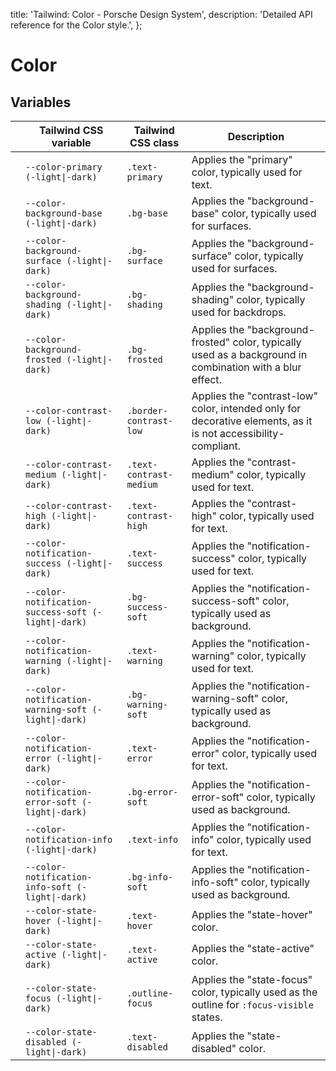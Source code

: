 
  title: 'Tailwind: Color - Porsche Design System',
  description: 'Detailed API reference for the Color style.',
};

# Color

<TableOfContents headings={[]} />

## Variables

|                                                                                            | Tailwind CSS variable                               | Tailwind CSS class      | Description                                                                                                    |
| ------------------------------------------------------------------------------------------ | --------------------------------------------------- | ----------------------- | -------------------------------------------------------------------------------------------------------------- |
| <div className="bg-primary w-10 h-10 rounded-md border border-contrast-low"></div>         | `--color-primary (-light\|-dark)`                   | `.text-primary`         | Applies the "primary" color, typically used for text.                                                          |
| <div className="bg-base w-10 h-10 rounded-md border border-contrast-low"></div>            | `--color-background-base (-light\|-dark)`           | `.bg-base`              | Applies the "background-base" color, typically used for surfaces.                                              |
| <div className="bg-surface w-10 h-10 rounded-md border border-contrast-low"></div>         | `--color-background-surface (-light\|-dark)`        | `.bg-surface`           | Applies the "background-surface" color, typically used for surfaces.                                           |
| <div className="bg-shading w-10 h-10 rounded-md border border-contrast-low"></div>         | `--color-background-shading (-light\|-dark)`        | `.bg-shading`           | Applies the "background-shading" color, typically used for backdrops.                                          |
| <div className="bg-frosted w-10 h-10 rounded-md border border-contrast-low"></div>         | `--color-background-frosted (-light\|-dark)`        | `.bg-frosted`           | Applies the "background-frosted" color, typically used as a background in combination with a blur effect.      |
| <div className="bg-contrast-low w-10 h-10 rounded-md border border-contrast-low"></div>    | `--color-contrast-low (-light\|-dark)`              | `.border-contrast-low`  | Applies the "contrast-low" color, intended only for decorative elements, as it is not accessibility-compliant. |
| <div className="bg-contrast-medium w-10 h-10 rounded-md border border-contrast-low"></div> | `--color-contrast-medium (-light\|-dark)`           | `.text-contrast-medium` | Applies the "contrast-medium" color, typically used for text.                                                  |
| <div className="bg-contrast-high w-10 h-10 rounded-md border border-contrast-low"></div>   | `--color-contrast-high (-light\|-dark)`             | `.text-contrast-high`   | Applies the "contrast-high" color, typically used for text.                                                    |
| <div className="bg-success w-10 h-10 rounded-md border border-contrast-low"></div>         | `--color-notification-success (-light\|-dark)`      | `.text-success`         | Applies the "notification-success" color, typically used for text.                                             |
| <div className="bg-success-soft w-10 h-10 rounded-md border border-contrast-low"></div>    | `--color-notification-success-soft (-light\|-dark)` | `.bg-success-soft`      | Applies the "notification-success-soft" color, typically used as background.                                   |
| <div className="bg-warning w-10 h-10 rounded-md border border-contrast-low"></div>         | `--color-notification-warning (-light\|-dark)`      | `.text-warning`         | Applies the "notification-warning" color, typically used for text.                                             |
| <div className="bg-warning-soft w-10 h-10 rounded-md border border-contrast-low"></div>    | `--color-notification-warning-soft (-light\|-dark)` | `.bg-warning-soft`      | Applies the "notification-warning-soft" color, typically used as background.                                   |
| <div className="bg-error w-10 h-10 rounded-md border border-contrast-low"></div>           | `--color-notification-error (-light\|-dark)`        | `.text-error`           | Applies the "notification-error" color, typically used for text.                                               |
| <div className="bg-error-soft w-10 h-10 rounded-md border border-contrast-low"></div>      | `--color-notification-error-soft (-light\|-dark)`   | `.bg-error-soft`        | Applies the "notification-error-soft" color, typically used as background.                                     |
| <div className="bg-info w-10 h-10 rounded-md border border-contrast-low"></div>            | `--color-notification-info (-light\|-dark)`         | `.text-info`            | Applies the "notification-info" color, typically used for text.                                                |
| <div className="bg-info-soft w-10 h-10 rounded-md border border-contrast-low"></div>       | `--color-notification-info-soft (-light\|-dark)`    | `.bg-info-soft`         | Applies the "notification-info-soft" color, typically used as background.                                      |
| <div className="bg-hover w-10 h-10 rounded-md border border-contrast-low"></div>           | `--color-state-hover (-light\|-dark)`               | `.text-hover`           | Applies the "state-hover" color.                                                                               |
| <div className="bg-active w-10 h-10 rounded-md border border-contrast-low"></div>          | `--color-state-active (-light\|-dark)`              | `.text-active`          | Applies the "state-active" color.                                                                              |
| <div className="bg-state-focus w-10 h-10 rounded-md border border-contrast-low"></div>     | `--color-state-focus (-light\|-dark)`               | `.outline-focus`        | Applies the "state-focus" color, typically used as the outline for `:focus-visible` states.                    |
| <div className="bg-disabled w-10 h-10 rounded-md border border-contrast-low"></div>        | `--color-state-disabled (-light\|-dark)`            | `.text-disabled`        | Applies the "state-disabled" color.                                                                            |
